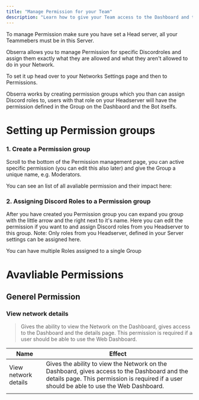 ```yaml
---
title: "Manage Permission for your Team"
description: "Learn how to give your Team access to the Dashboard and the Bot."
---
```


<Warning>
  To manage Permission make sure you have set a Head server, all your Teammebers must be in this Server.
</Warning>

Obserra allows you to manage Permission for specific Discordroles and assign them exactly what they are allowed and what they aren't allowed to do in your Network.

To set it up head over to your Networks Settings page and then to Permissions.

<Info>
  Obserra works by creating permission groups which you than can assign Discord roles to, users with that role on your Headserver will have the permission defined in the Group on the Dashbaord and the Bot itselfs.
</Info>

# Setting up Permission groups

### 1. Create a Permission group

Scroll to the bottom of the Permission management page, you can active specific permission (you can edit this also later) and give the Group a unique name, e.g. Moderators.

You can see an list of all avaliable permission and their impact here:

### 2. Assigning Discord Roles to a Permission group

After you have created you Permission group you can expand you group with the little arrow and the right next to it's name. Here you can edit the permission if you want to and assign Discord roles from you Headserver to this group. Note: Only roles from you Headserver, defined in your Server settings can be assigned here.

<Tip>
  You can have multiple Roles assigned to a single Group
</Tip>

# Avavliable Permissions

## Generel Permission

### View network details

> Gives the ability to view the Network on the Dashboard, gives access to the Dashboard and the details page. This permission is required if a user should be able to use the Web Dashboard.

| **Name**             | **Effect**                                                                                                                                                                                 |
| -------------------- | ------------------------------------------------------------------------------------------------------------------------------------------------------------------------------------------ |
| View network details | Gives the ability to view the Network on the Dashboard, gives access to the Dashboard and the details page. This permission is required if a user should be able to use the Web Dashboard. |
|                      |                                                                                                                                                                                            |